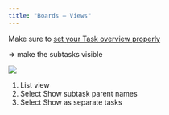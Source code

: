 ```yaml
---
title: "Boards – Views"
---
```

Make sure to [set your Task overview properly](https://docs.clickup.com/en/articles/1595475-calendar-view)

=> make the subtasks visible

![](/Users/Susana/Documents/dani_reka_collaboration/clickup/Manuals/pics/board – views.png)
 
1. List view
2. Select Show subtask parent names
3. Select Show as separate tasks

